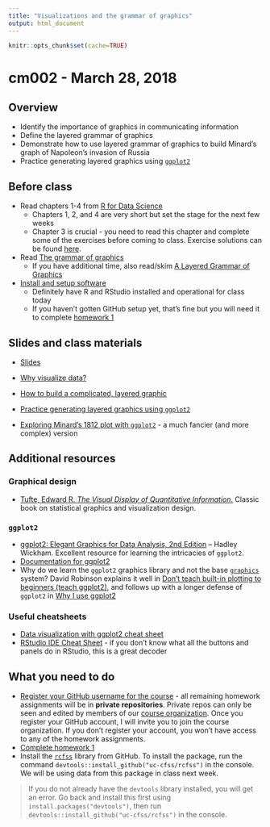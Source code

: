 ```yaml
---
title: "Visualizations and the grammar of graphics"
output: html_document
---
```


```r
knitr::opts_chunk$set(cache=TRUE)
```

# cm002 - March 28, 2018

## Overview

* Identify the importance of graphics in communicating information
* Define the layered grammar of graphics
* Demonstrate how to use layered grammar of graphics to build Minard's graph of Napoleon's invasion of Russia
* Practice generating layered graphics using [`ggplot2`](https://github.com/hadley/ggplot2)

## Before class

* Read chapters 1-4 from [R for Data Science](http://r4ds.had.co.nz/)
    * Chapters 1, 2, and 4 are very short but set the stage for the next few weeks
    * Chapter 3 is crucial - you need to read this chapter and complete some of the exercises before coming to class. Exercise solutions can be found [here](https://jrnold.github.io/r4ds-exercise-solutions/).
* Read [The grammar of graphics](dataviz_grammar_of_graphics.html)
    * If you have additional time, also read/skim [A Layered Grammar of Graphics](http://www-tandfonline-com.proxy.uchicago.edu/doi/abs/10.1198/jcgs.2009.07098)
* [Install and setup software](setup00.html)
    * Definitely have R and RStudio installed and operational for class today
    * If you haven't gotten GitHub setup yet, that's fine but you will need it to complete [homework 1](hw01-edit-README.html)

## Slides and class materials

* [Slides](extras/cm002_slides.html)
* [Why visualize data?](dataviz_why.html)
* [How to build a complicated, layered graphic](dataviz_minard.html)
* [Practice generating layered graphics using `ggplot2`](dataviz_gapminder.html)

* [Exploring Minard's 1812 plot with `ggplot2`](https://github.com/andrewheiss/fancy-minard) - a much fancier (and more complex) version

## Additional resources

### Graphical design

* [Tufte, Edward R. *The Visual Display of Quantitative Information*.](https://www.edwardtufte.com/tufte/books_vdqi) Classic book on statistical graphics and visualization design.

### `ggplot2`

* [ggplot2: Elegant Graphics for Data Analysis, 2nd Edition](http://link.springer.com.proxy.uchicago.edu/book/10.1007/978-3-319-24277-4) -- Hadley Wickham. Excellent resource for learning the intricacies of `ggplot2`.
* [Documentation for ggplot2](http://docs.ggplot2.org/current/)
* Why do we learn the `ggplot2` graphics library and not the base [`graphics`](https://cran.r-project.org/web/views/Graphics.html) system? David Robinson explains it well in [Don't teach built-in plotting to beginners (teach ggplot2)](http://varianceexplained.org/r/teach_ggplot2_to_beginners/), and follows up with a longer defense of `ggplot2` in [Why I use ggplot2](http://varianceexplained.org/r/why-I-use-ggplot2/)

### Useful cheatsheets

* [Data visualization with ggplot2 cheat sheet](https://www.rstudio.com/wp-content/uploads/2015/03/ggplot2-cheatsheet.pdf)
* [RStudio IDE Cheat Sheet](https://www.rstudio.com/wp-content/uploads/2016/01/rstudio-IDE-cheatsheet.pdf) - if you don't know what all the buttons and panels do in RStudio, this is a great decoder

## What you need to do

* [Register your GitHub username for the course](https://goo.gl/forms/AI8bJOZv0niNzhPA2) - all remaining homework assignments will be in **private repositories**. Private repos can only be seen and edited by members of our [course organization](https://github.com/uc-cfss). Once you register your GitHub account, I will invite you to join the course organization. If you don't register your account, you won't have access to any of the homework assignments.
* [Complete homework 1](hw01-edit-README.html)
* Install the [`rcfss`](https://github.com/uc-cfss/rcfss) library from GitHub. To install the package, run the command `devtools::install_github("uc-cfss/rcfss")` in the console. We will be using data from this package in class next week.

> If you do not already have the `devtools` library installed, you will get an error. Go back and install this first using `install.packages("devtools")`, then run `devtools::install_github("uc-cfss/rcfss")` in the console.
